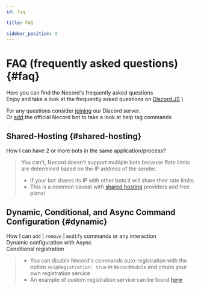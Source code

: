```yaml
---
id: faq

title: FAQ

sidebar_position: 9
---
```


# FAQ (frequently asked questions) {#faq}

Here you can find the Necord's frequently asked questions \
Enjoy and take a look at the frequently asked questions on [Discord.JS](https://discordjs.guide/popular-topics/faq.html#legend) \

For any questions consider [joining](https://discord.com/invite/mcBYvMTnwP) our Discord server. \
Or [add](https://discord.com/oauth2/authorize?client_id=1081479845940314114&scope=bot&applications.commands) the official Necord bot to take a look at help tag commands

## Shared-Hosting {#shared-hosting}

How I can have 2 or more bots in the same application/process?

> You can't, Necord doesn't support multiple bots because Rate limits are determined based on the IP address of the sender.
>	- If your bot shares its IP with other bots it will share their rate limits.
>	- This is a common caveat with [shared hosting](https://en.wikipedia.org/wiki/Shared_web_hosting_service) providers and free plans!

## Dynamic, Conditional, and Async Command Configuration {#dynamic}

How I can `add` | `remove` | `modify` commands or any interaction \
Dynamic configuration with Async \
Conditional registration

> - You can disable Necord's commands auto-registration with the option `skipRegistration: true` in `NecordModule` and create your own registration service
> - An example of custom registration service can be found [here](https://github.com/necordjs/examples/tree/master/09-dynamic-guilds)
